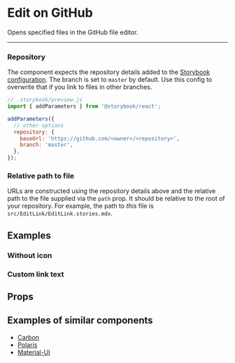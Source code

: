 
<Meta title="Primitives/Edit on GitHub" />

# Edit on GitHub

Opens specified files in the GitHub file editor.

---

<Preview>
  <Story name="default">
    <EditLink path="docs/primitives/EditLink.story.mdx" />
  </Story>
</Preview>

### Repository

The component expects the repository details added to the [Storybook configuration](https://storybook.js.org/docs/configurations/options-parameter/). The branch is set to `master` by default. Use this config to overwrite that if you link to files in other branches.

```js
// .storybook/preview.js
import { addParameters } from '@storybook/react';

addParameters({
  // other options
  repository: {
    baseUrl: 'https://github.com/<owner>/<repository>',
    branch: 'master',
  },
});
```

### Relative path to file

URLs are constructed using the repository details above and the relative path to the file supplied via the `path` prop. It should be relative to the root of your repository. For example, the path to _this_ file is `src/EditLink/EditLink.stories.mdx`.

## Examples

### Without icon

<Preview>
  <Story name="icon">
    <EditLink path="docs/primitives/EditLink.story.mdx" icon={false} />
  </Story>
</Preview>

### Custom link text

<Preview>
  <Story name="text">
    <EditLink path="docs/primitives/EditLink.story.mdx" text="Edit source" />
  </Story>
</Preview>

## Props

<Props of={EditLink} />

## Examples of similar components

- [Carbon](https://www.carbondesignsystem.com/)
- [Polaris](https://polaris.shopify.com/)
- [Material-UI](https://material-ui.com/)
